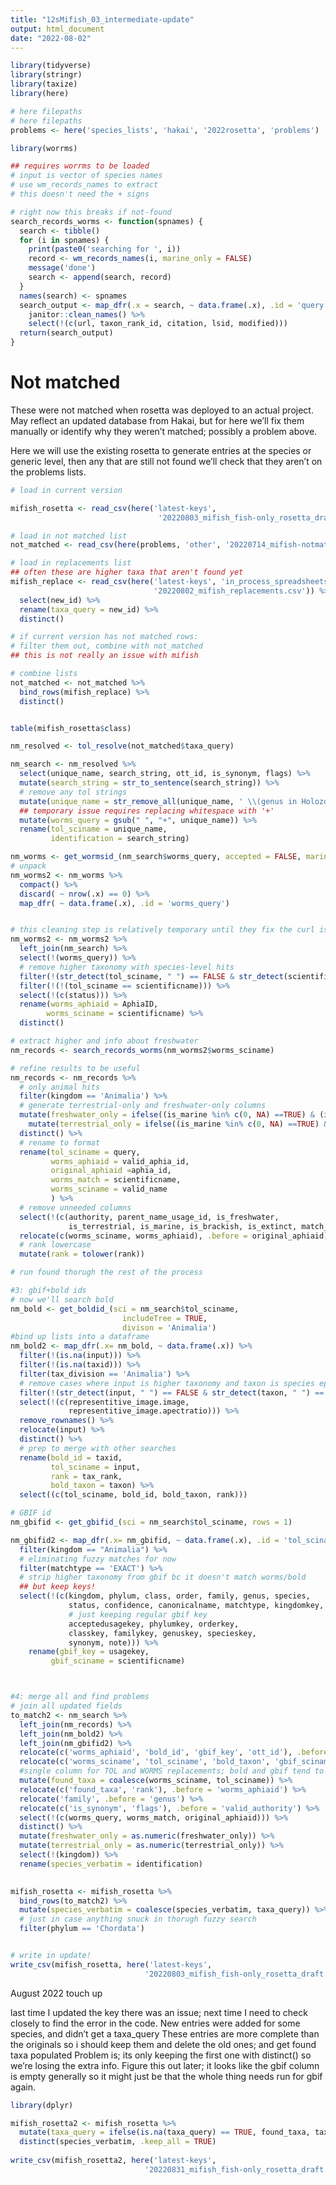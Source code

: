 ```yaml
---
title: "12sMifish_03_intermediate-update"
output: html_document
date: "2022-08-02"
---
```


```r
library(tidyverse)
library(stringr)
library(taxize)
library(here)

# here filepaths
# here filepaths
problems <- here('species_lists', 'hakai', '2022rosetta', 'problems')
```

```r
library(worrms)

## requires worrms to be loaded
# input is vector of species names
# use wm_records_names to extract 
# this doesn't need the + signs

# right now this breaks if not-found
search_records_worms <- function(spnames) {
  search <- tibble()
  for (i in spnames) {
    print(paste0('searching for ', i))
    record <- wm_records_names(i, marine_only = FALSE)
    message('done')
    search <- append(search, record)
  }
  names(search) <- spnames
  search_output <- map_dfr(.x = search, ~ data.frame(.x), .id = 'query') %>%
    janitor::clean_names() %>%
    select(!(c(url, taxon_rank_id, citation, lsid, modified)))
  return(search_output)
}
```



# Not matched

These were not matched when rosetta was deployed to an actual project. May reflect an updated database from Hakai, but for here we'll fix them manually or identify why they weren't matched; possibly a problem above.

Here we will use the existing rosetta to generate entries at the species or generic level, then any that are still not found we'll check that they aren't on the problems lists.
```r
# load in current version

mifish_rosetta <- read_csv(here('latest-keys',
                                 '20220803_mifish_fish-only_rosetta_draft.csv'))#[-1]

# load in not matched list
not_matched <- read_csv(here(problems, 'other', '20220714_mifish-notmatched.csv'))

# load in replacements list
## often these are higher taxa that aren't found yet
mifish_replace <- read_csv(here('latest-keys', 'in_process_spreadsheets',
                                '20220802_mifish_replacements.csv')) %>%
  select(new_id) %>%
  rename(taxa_query = new_id) %>%
  distinct()

# if current version has not matched rows:
# filter them out, combine with not_matched
## this is not really an issue with mifish

# combine lists
not_matched <- not_matched %>%
  bind_rows(mifish_replace) %>%
  distinct()


table(mifish_rosetta$class)
```


```r
nm_resolved <- tol_resolve(not_matched$taxa_query)

nm_search <- nm_resolved %>%
  select(unique_name, search_string, ott_id, is_synonym, flags) %>%
  mutate(search_string = str_to_sentence(search_string)) %>%
  # remove any tol strings
  mutate(unique_name = str_remove_all(unique_name, ' \\(genus in Holozoa\\)')) %>%
  ## temporary issue requires replacing whitespace with '+'
  mutate(worms_query = gsub(" ", "+", unique_name)) %>%
  rename(tol_sciname = unique_name,
         identification = search_string)

nm_worms <- get_wormsid_(nm_search$worms_query, accepted = FALSE, marine_only = FALSE)
# unpack
nm_worms2 <- nm_worms %>% 
  compact() %>%
  discard( ~ nrow(.x) == 0) %>%
  map_dfr( ~ data.frame(.x), .id = 'worms_query')


# this cleaning step is relatively temporary until they fix the curl issue
nm_worms2 <- nm_worms2 %>%
  left_join(nm_search) %>%
  select(!(worms_query)) %>%
  # remove higher taxonomy with species-level hits
  filter(!(str_detect(tol_sciname, " ") == FALSE & str_detect(scientificname, " ") == TRUE)) %>%
  filter(!(!(tol_sciname == scientificname))) %>%
  select(!(c(status))) %>%
  rename(worms_aphiaid = AphiaID,
        worms_sciname = scientificname) %>%
  distinct()

# extract higher and info about freshwater
nm_records <- search_records_worms(nm_worms2$worms_sciname)

# refine results to be useful
nm_records <- nm_records %>%
  # only animal hits
  filter(kingdom == 'Animalia') %>%
  # generate terrestrial-only and freshwater-only columns
  mutate(freshwater_only = ifelse((is_marine %in% c(0, NA) ==TRUE) & (is_brackish %in% c(0,NA) == TRUE) & (is_freshwater == 1),  "1", "0")) %>%
    mutate(terrestrial_only = ifelse((is_marine %in% c(0, NA) ==TRUE) & (is_brackish %in% c(0,NA) == TRUE) & (is_terrestrial == 1),  "1", "0")) %>%
  distinct() %>%
  # rename to format
  rename(tol_sciname = query,
         worms_aphiaid = valid_aphia_id,
         original_aphiaid =aphia_id,
         worms_match = scientificname,
         worms_sciname = valid_name
         ) %>%
  # remove unneeded columns
  select(!(c(authority, parent_name_usage_id, is_freshwater, 
             is_terrestrial, is_marine, is_brackish, is_extinct, match_type))) %>%
  relocate(c(worms_sciname, worms_aphiaid), .before = original_aphiaid) %>%
  # rank lowercase
  mutate(rank = tolower(rank))

# run found thorugh the rest of the process

#3: gbif+bold ids
# now we'll search bold
nm_bold <- get_boldid_(sci = nm_search$tol_sciname, 
                         includeTree = TRUE,
                         divison = 'Animalia')
#bind up lists into a dataframe
nm_bold2 <- map_dfr(.x= nm_bold, ~ data.frame(.x)) %>%
  filter(!(is.na(input))) %>%
  filter(!(is.na(taxid))) %>%
  filter(tax_division == 'Animalia') %>%
  # remove cases where input is higher taxonomy and taxon is species epthet
  filter(!(str_detect(input, " ") == FALSE & str_detect(taxon, " ") == TRUE)) %>%
  select(!(c(representitive_image.image, 
             representitive_image.apectratio))) %>%
  remove_rownames() %>%
  relocate(input) %>%
  distinct() %>%
  # prep to merge with other searches
  rename(bold_id = taxid,
         tol_sciname = input,
         rank = tax_rank,
         bold_taxon = taxon) %>%
  select((c(tol_sciname, bold_id, bold_taxon, rank)))

# GBIF id
nm_gbifid <- get_gbifid_(sci = nm_search$tol_sciname, rows = 1)

nm_gbifid2 <- map_dfr(.x= nm_gbifid, ~ data.frame(.x), .id = 'tol_sciname') %>%
  filter(kingdom == "Animalia") %>%
  # eliminating fuzzy matches for now
  filter(matchtype == 'EXACT') %>%
  # strip higher taxonomy from gbif bc it doesn't match worms/bold
  ## but keep keys!
  select(!(c(kingdom, phylum, class, order, family, genus, species,
             status, confidence, canonicalname, matchtype, kingdomkey,
             # just keeping regular gbif key
             acceptedusagekey, phylumkey, orderkey,
             classkey, familykey, genuskey, specieskey,
             synonym, note))) %>%
    rename(gbif_key = usagekey,
         gbif_sciname = scientificname)



#4: merge all and find problems
# join all updated fields
to_match2 <- nm_search %>%
  left_join(nm_records) %>%
  left_join(nm_bold2) %>%
  left_join(nm_gbifid2) %>%
  relocate(c('worms_aphiaid', 'bold_id', 'gbif_key', 'ott_id'), .before = 'phylum') %>%
  relocate(c('worms_sciname', 'tol_sciname', 'bold_taxon', 'gbif_sciname'), .before = 'phylum') %>%
  #single column for TOL and WORMS replacements; bold and gbif tend to follow TOL
  mutate(found_taxa = coalesce(worms_sciname, tol_sciname)) %>%
  relocate(c('found_taxa', 'rank'), .before = 'worms_aphiaid') %>%
  relocate('family', .before = 'genus') %>%
  relocate(c('is_synonym', 'flags'), .before = 'valid_authority') %>%
  select(!(c(worms_query, worms_match, original_aphiaid))) %>%
  distinct() %>%
  mutate(freshwater_only = as.numeric(freshwater_only)) %>%
  mutate(terrestrial_only = as.numeric(terrestrial_only)) %>%
  select(!(kingdom)) %>%
  rename(species_verbatim = identification)
  
```



```r
mifish_rosetta <- mifish_rosetta %>%
  bind_rows(to_match2) %>%
  mutate(species_verbatim = coalesce(species_verbatim, taxa_query)) %>%
  # just in case anything snuck in thorugh fuzzy search
  filter(phylum == 'Chordata')


# write in update!
write_csv(mifish_rosetta, here('latest-keys',
                              '20220803_mifish_fish-only_rosetta_draft.csv'))

```






August 2022 touch up

last time I updated the key there was an issue; next time I need to check closely to find the error in the code.
New entries were added for some species, and didn't get a taxa_query
These entries are more complete than the originals so i should keep them and delete the old ones; and get found taxa populated
Problem is; its only keeping the first one with distinct() so we're losing the extra info. Figure this out later; it looks like the gbif column is empty generally so it might just be that the whole thing needs run for gbif again.

```r
library(dplyr)

mifish_rosetta2 <- mifish_rosetta %>%
  mutate(taxa_query = ifelse(is.na(taxa_query) == TRUE, found_taxa, taxa_query)) %>%
  distinct(species_verbatim, .keep_all = TRUE)
  
write_csv(mifish_rosetta2, here('latest-keys',
                              '20220831_mifish_fish-only_rosetta_draft.csv'))

```


